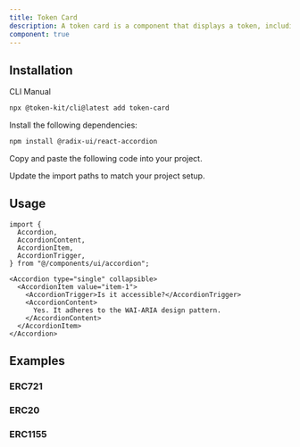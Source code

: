 ```yaml
---
title: Token Card
description: A token card is a component that displays a token, including ERC20, ERC721, and ERC1155.
component: true
---
```


<ComponentPreview
  name="token-card-erc721-demo"
  className="[&_.preview>[data-orientation=vertical]]:sm:max-w-[70%]"
  description="An accordion with three items"
/>

## Installation

<Tabs defaultValue="cli">

<TabsList>
  <TabsTrigger value="cli">CLI</TabsTrigger>
  <TabsTrigger value="manual">Manual</TabsTrigger>
</TabsList>

<TabsContent value="cli">

```bash
npx @token-kit/cli@latest add token-card
```

</TabsContent>

<TabsContent value="manual">

<Steps>

<Step>Install the following dependencies:</Step>

```bash
npm install @radix-ui/react-accordion
```

<Step>Copy and paste the following code into your project.</Step>

<ComponentSource name="accordion" />

<Step>Update the import paths to match your project setup.</Step>

</Steps>

</TabsContent>

</Tabs>

## Usage

```tsx
import {
  Accordion,
  AccordionContent,
  AccordionItem,
  AccordionTrigger,
} from "@/components/ui/accordion";
```

```tsx
<Accordion type="single" collapsible>
  <AccordionItem value="item-1">
    <AccordionTrigger>Is it accessible?</AccordionTrigger>
    <AccordionContent>
      Yes. It adheres to the WAI-ARIA design pattern.
    </AccordionContent>
  </AccordionItem>
</Accordion>
```

## Examples

### ERC721

<ComponentPreview
  name="token-card-erc721-demo"
  description="An ERC721 token card"
/>

### ERC20

<ComponentPreview
  name="token-card-erc20-demo"
  description="An ERC20 token card"
/>

### ERC1155

<ComponentPreview
  name="token-card-erc1155-demo"
  description="An ERC1155 token card"
/>
